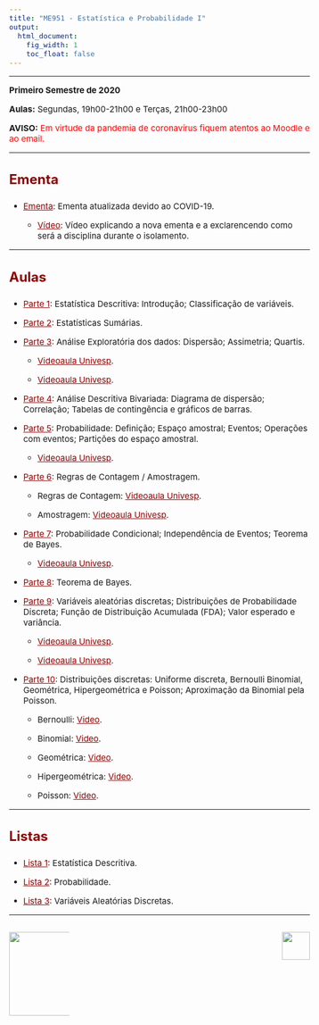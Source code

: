 ```yaml
---
title: "ME951 - Estatística e Probabilidade I"
output:
  html_document:
    fig_width: 1
    toc_float: false
---
```


<style type="text/css">
.nav.navbar-nav.navbar-right a {
    color: white;
}
.navbar {
  background-color:maroon;
  border-color:black;
}
.navbar-brand {
color:black!important;
}
body{ /* Normal  */
      font-size: 15px;
  }
h1.title {
  font-size: 30px;
}
h3 { /* Header 3 */
  font-size: 24px;
  color: DarkRed;
}
</style>

<style>
a:link {
    color: darkred;
}
a:visited {
    color: darkred;
}
a:hover {
    color: blue;
}
.column-f1{
  float: left;
  width: 20%;
  text-align: left;
}
.column-f2{
  float: right;
  width: 20%;
  text-align: right;
}
</style>

----

**Primeiro Semestre de 2020**

**Aulas:** Segundas, 19h00-21h00 e Terças, 21h00-23h00

**AVISO:**<span style="color:red"> Em virtude da pandemia de coronavírus fiquem atentos ao Moodle e ao email.  

----

### **Ementa**

- [Ementa](Disciplinas/ME_951_1s2020/EmentaNew.pdf): Ementa atualizada devido ao COVID-19.

    - [Vídeo](https://youtu.be/J-N6LGQkAtA): Vídeo explicando a nova ementa e a exclarencendo como será a disciplina durante o isolamento.

<!-- - [Cronograma](Disciplinas/ME_951_1s2020/Cronograma.pdf) -->

----

### **Aulas**

- [Parte 1](Disciplinas/ME_951_1s2019/Parte1.pdf): Estatística Descritiva: Introdução; Classificação de variáveis. 

- [Parte 2](Disciplinas/ME_951_1s2019/Parte2.pdf): Estatísticas Sumárias. 

- [Parte 3](Disciplinas/ME_951_1s2019/Parte3.pdf):  Análise Exploratória dos dados: Dispersão; Assimetria; Quartis. 

     - [Videoaula Univesp](https://integra.univesp.br/courses/2726/pages/videoaula-13-distribuicao-de-frequencia?module_item_id=211124).
     
     - [Videoaula Univesp](https://integra.univesp.br/courses/2726/pages/videoaula-15-medidas-de-posicao-e-dispersao?module_item_id=211128).
 
</p>

- [Parte 4](Disciplinas/ME_951_1s2019/Parte4.pdf): Análise Descritiva Bivariada: Diagrama de dispersão; Correlação; Tabelas de contingência e gráficos de barras. 

- [Parte 5](Disciplinas/ME_951_1s2020/Parte5.pdf): Probabilidade: Definição; Espaço amostral; Eventos; Operações com eventos; Partições do espaço amostral.

     - [Videoaula Univesp](https://integra.univesp.br/courses/2726/pages/videoaula-2-probabilidade-conceitos-fundamentais?module_item_id=211198).
 
</p>

- [Parte 6](Disciplinas/ME_951_1s2020/Parte6.pdf): Regras de Contagem / Amostragem.

     - Regras de Contagem: [Videoaula Univesp](https://integra.univesp.br/courses/2726/pages/videoaula-4-contagem?module_item_id=211202).
     
     - Amostragem: [Videoaula Univesp](https://integra.univesp.br/courses/2726/pages/videoaula-11-amostragem-conceitos-fundamentais?module_item_id=211152).

</p>

- [Parte 7](Disciplinas/ME_951_1s2020/Parte7.pdf):  Probabilidade Condicional; Independência de Eventos; Teorema de Bayes.

    - [Videoaula Univesp](https://integra.univesp.br/courses/2726/pages/videoaula-5-teoremas-de-probabilidade?module_item_id=211175).

</p>

- [Parte 8](Disciplinas/ME_951_1s2020/Parte8.pdf): Teorema de Bayes. 

- [Parte 9](Disciplinas/ME_951_1s2020/Parte9.pdf): Variáveis aleatórias discretas; Distribuições de Probabilidade Discreta; Função de Distribuição Acumulada (FDA); Valor esperado e variância.

    - [Videoaula Univesp](https://integra.univesp.br/courses/2726/pages/videoaula-7-variaveis-aleatorias?module_item_id=211179).

    - [Videoaula Univesp](https://integra.univesp.br/courses/2726/pages/videoaula-8-exercicios-sobre-variaveis-aleatorias?module_item_id=211181).

</p>

- [Parte 10](Disciplinas/ME_951_1s2020/Parte10.pdf): Distribuições discretas: Uniforme discreta, Bernoulli Binomial, Geométrica, Hipergeométrica e Poisson; Aproximação da Binomial pela Poisson.

    - Bernoulli: [Video](https://www.youtube.com/watch?v=i_-npuhDLqY&list=PL7xT0Gz6G0-QE_GjV3WevJC7zWyhKm77h).
    
    - Binomial: [Video](https://www.youtube.com/watch?v=P-oN6gQHWYU&list=PL7xT0Gz6G0-QE_GjV3WevJC7zWyhKm77h&index=2).
    
    - Geométrica: [Video](https://www.youtube.com/watch?v=jhfGeIsQ_SA).
    
    - Hipergeométrica: [Video](https://www.youtube.com/watch?v=V485bdSNIBg).
    
    - Poisson: [Video](https://www.youtube.com/watch?v=C3pdH2NbuzU).

</p>

<!-- - [Parte 11](Disciplinas/ME_951_1s2020/Parte11.pdf): Variáveis aleatórias contínuas: Função de densidade; Função de Distribuição Acumulada (FDA); Valor esperado e variância. -->

<!-- - [Parte 12](Disciplinas/ME_951_1s2020/Parte12.pdf): Distribuições contínuas: Uniforme, Exponencial, Gamma e Beta. -->

<!--     - [Videoaula](ss) -->

<!-- </p> -->

<!-- - [Parte 13](Disciplinas/ME_951_1s2020/Parte13.pdf): Distribuição Normal - Aproximação da Binomial pela Normal. -->

<!--     - [Videoaula Univesp](https://integra.univesp.br/courses/2726/pages/videoaula-9-distribuicoes-de-probabilidade?module_item_id=211148) -->

<!--     - [Videoaula Univesp](https://integra.univesp.br/courses/2726/pages/videoaula-10-exercicios-sobre-distribuicao-de-probabilidade?module_item_id=211150) -->

<!-- </p> -->

<!-- - [Parte 14](Disciplinas/ME_951_1s2019/Parte14.pdf): Noções de Inferência Estatística. -->

<!-- - [Parte 15](Disciplinas/ME_951_1s2019/Parte15.pdf): Intervalo de confiança. Intervalo de confiança para proporção.   -->

<!-- - [Parte 16](Disciplinas/ME_951_1s2019/Parte16.pdf): Intervalo de confiança para a média populacional.   -->

<!-- - [Parte 17](Disciplinas/ME_951_1s2019/Parte17.pdf): Teste de Hipóteses: Introdução.  -->

<!-- - [Parte 18](Disciplinas/ME_951_1s2019/Parte18.pdf): Teste de Hipóteses: para médias e proporções. -->

<!-- - [Parte 19](Disciplinas/ME_951_1s2019/Parte19.pdf): Inferência para duas populações: Intervalo de confiança. -->

<!-- - [Parte 20](Disciplinas/ME_951_1s2019/Parte20.pdf): Inferência para duas populações: Teste de Hipóteses. -->

----

### **Listas**

<!-- - [Tabelas das distribuições](Disciplinas/ME_951_1s2019/Tabelas.pdf): Tabelas para serem usadas na resolução dos exercícios. -->

- [Lista 1](Disciplinas/ME_951_1s2020/Lista1.pdf): Estatística Descritiva. 

- [Lista 2](Disciplinas/ME_951_1s2020/Lista2.pdf): Probabilidade.

- [Lista 3](Disciplinas/ME_951_1s2020/Lista3.pdf): Variáveis Aleatórias Discretas.

<!-- - [Lista 4](Disciplinas/ME_951_1s2020/Lista4.pdf): Variáveis Aleatórias Contínuas.  -->

<!-- - [Lista 5](Disciplinas/ME_951_1s2020/Lista5.pdf): Variáveis Aleatórias Contínuas e IC para proporção. -->

<!-- - [Lista 6](Disciplinas/ME_951_1s2020/Lista6.pdf): Intervalo de confiança.  -->

<!-- - [Lista 7](Disciplinas/ME_951_1s2020/Lista7.pdf): Teste de Hipóteses.  -->

----

<div id="footer">
<p>
<div class="column-f1">
![](imagens/logo-unicamp1.png){width=150px}
</div>
<div class="column-f2">
![](imagens/logoimecc1.png){width=50px}
</div>
</p>
</div>